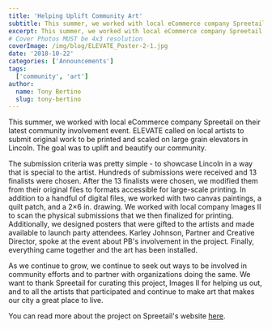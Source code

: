 ```yaml
---
title: 'Helping Uplift Community Art'
subtitle: This summer, we worked with local eCommerce company Spreetail on their latest community involvement event.
excerpt: This summer, we worked with local eCommerce company Spreetail on their latest community involvement event.
# Cover Photos MUST be 4x3 resolution
coverImage: /img/blog/ELEVATE_Poster-2-1.jpg
date: '2018-10-22'
categories: ['Announcements']
tags:
  ['community', 'art']
author:
  name: Tony Bertino
  slug: tony-bertino
---
```

This summer, we worked with local eCommerce company Spreetail on their latest community involvement event. ELEVATE called on local artists to submit original work to be printed and scaled on large grain elevators in Lincoln. The goal was to uplift and beautify our community.

The submission criteria was pretty simple - to showcase Lincoln in a way that is special to the artist. Hundreds of submissions were received and 13 finalists were chosen. After the 13 finalists were chosen, we modified them from their original files to formats accessible for large-scale printing. In addition to a handful of digital files, we worked with two canvas paintings, a quilt patch, and a 2×6 in. drawing. We worked with local company Images II to scan the physical submissions that we then finalized for printing. Additionally, we designed posters that were gifted to the artists and made available to launch party attendees. Karley Johnson, Partner and Creative Director, spoke at the event about PB's involvement in the project. Finally, everything came together and the art has been installed.

As we continue to grow, we continue to seek out ways to be involved in community efforts and to partner with organizations doing the same. We want to thank Spreetail for curating this project, Images II for helping us out, and to all the artists that participated and continue to make art that makes our city a great place to live.

You can read more about the project on Spreetail's website [here](https://www.wearespreetail.com/).